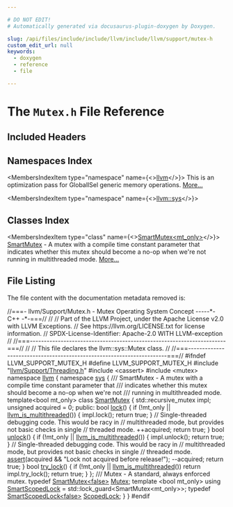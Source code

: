 ```yaml
---

# DO NOT EDIT!
# Automatically generated via docusaurus-plugin-doxygen by Doxygen.

slug: /api/files/include/include/llvm/include/llvm/support/mutex-h
custom_edit_url: null
keywords:
  - doxygen
  - reference
  - file

---
```





# The `Mutex.h` File Reference

<DoxygenPage pluginConfig={pluginConfig}>



## Included Headers

<IncludesList>
<IncludesListItem
  filePath="llvm/Support/Threading.h"
  permalink="/docs/api/files/include/include/llvm/include/llvm/support/threading-h"
  isLocal="true" />
<IncludesListItem
  filePath="cassert"
  permalink=""
  isLocal="false" />
<IncludesListItem
  filePath="mutex"
  permalink=""
  isLocal="false" />
</IncludesList>

## Namespaces Index

<MembersIndex>

<MembersIndexItem
  type="namespace"
  name={<><a href="/docs/api/namespaces/llvm">llvm</a></>}>
This is an optimization pass for GlobalISel generic memory operations. <a href="/docs/api/namespaces/llvm/#details">More...</a>
</MembersIndexItem>

<MembersIndexItem
  type="namespace"
  name={<><a href="/docs/api/namespaces/llvm/sys">llvm::sys</a></>}>
</MembersIndexItem>

</MembersIndex>

## Classes Index

<MembersIndex>

<MembersIndexItem
  type="class"
  name={<><a href="/docs/api/classes/llvm/sys/smartmutex">SmartMutex&lt;mt_only&gt;</a></>}>
<a href="/docs/api/classes/llvm/sys/smartmutex">SmartMutex</a> - A mutex with a compile time constant parameter that indicates whether this mutex should become a no-op when we&#39;re not running in multithreaded mode. <a href="/docs/api/classes/llvm/sys/smartmutex/#details">More...</a>
</MembersIndexItem>

</MembersIndex>


## File Listing

The file content with the documentation metadata removed is:

<ProgramListing>

<Link id="l00001" /><CodeLine lineNumber="1"><Highlight kind="comment">//===- llvm/Support/Mutex.h - Mutex Operating System Concept -----&#42;- C++ -&#42;-===//</Highlight><Highlight kind="normal"></Highlight></CodeLine>
<Link id="l00002" /><CodeLine lineNumber="2"><Highlight kind="normal"></Highlight><Highlight kind="comment">//</Highlight><Highlight kind="normal"></Highlight></CodeLine>
<Link id="l00003" /><CodeLine lineNumber="3"><Highlight kind="normal"></Highlight><Highlight kind="comment">// Part of the LLVM Project, under the Apache License v2.0 with LLVM Exceptions.</Highlight><Highlight kind="normal"></Highlight></CodeLine>
<Link id="l00004" /><CodeLine lineNumber="4"><Highlight kind="normal"></Highlight><Highlight kind="comment">// See https://llvm.org/LICENSE.txt for license information.</Highlight><Highlight kind="normal"></Highlight></CodeLine>
<Link id="l00005" /><CodeLine lineNumber="5"><Highlight kind="normal"></Highlight><Highlight kind="comment">// SPDX-License-Identifier: Apache-2.0 WITH LLVM-exception</Highlight><Highlight kind="normal"></Highlight></CodeLine>
<Link id="l00006" /><CodeLine lineNumber="6"><Highlight kind="normal"></Highlight><Highlight kind="comment">//</Highlight><Highlight kind="normal"></Highlight></CodeLine>
<Link id="l00007" /><CodeLine lineNumber="7"><Highlight kind="normal"></Highlight><Highlight kind="comment">//===----------------------------------------------------------------------===//</Highlight><Highlight kind="normal"></Highlight></CodeLine>
<Link id="l00008" /><CodeLine lineNumber="8"><Highlight kind="normal"></Highlight><Highlight kind="comment">//</Highlight><Highlight kind="normal"></Highlight></CodeLine>
<Link id="l00009" /><CodeLine lineNumber="9"><Highlight kind="normal"></Highlight><Highlight kind="comment">// This file declares the llvm::sys::Mutex class.</Highlight><Highlight kind="normal"></Highlight></CodeLine>
<Link id="l00010" /><CodeLine lineNumber="10"><Highlight kind="normal"></Highlight><Highlight kind="comment">//</Highlight><Highlight kind="normal"></Highlight></CodeLine>
<Link id="l00011" /><CodeLine lineNumber="11"><Highlight kind="normal"></Highlight><Highlight kind="comment">//===----------------------------------------------------------------------===//</Highlight><Highlight kind="normal"></Highlight></CodeLine>
<Link id="l00012" /><CodeLine lineNumber="12"><Highlight kind="normal"></Highlight></CodeLine>
<Link id="l00013" /><CodeLine lineNumber="13"><Highlight kind="normal"></Highlight><Highlight kind="preprocessor">#ifndef LLVM&#95;SUPPORT&#95;MUTEX&#95;H</Highlight><Highlight kind="normal"></Highlight></CodeLine>
<Link id="l00014" /><CodeLine lineNumber="14"><Highlight kind="normal"></Highlight><Highlight kind="preprocessor">#define LLVM&#95;SUPPORT&#95;MUTEX&#95;H</Highlight><Highlight kind="normal"></Highlight></CodeLine>
<Link id="l00015" /><CodeLine lineNumber="15"><Highlight kind="normal"></Highlight></CodeLine>
<Link id="l00016" /><CodeLine lineNumber="16"><Highlight kind="normal"></Highlight><Highlight kind="preprocessor">#include &quot;<a href="/docs/api/files/include/include/llvm/include/llvm/support/threading-h">llvm/Support/Threading.h</a>&quot;</Highlight><Highlight kind="normal"></Highlight></CodeLine>
<Link id="l00017" /><CodeLine lineNumber="17"><Highlight kind="normal"></Highlight><Highlight kind="preprocessor">#include &lt;cassert&gt;</Highlight><Highlight kind="normal"></Highlight></CodeLine>
<Link id="l00018" /><CodeLine lineNumber="18"><Highlight kind="normal"></Highlight><Highlight kind="preprocessor">#include &lt;mutex&gt;</Highlight><Highlight kind="normal"></Highlight></CodeLine>
<Link id="l00019" /><CodeLine lineNumber="19"><Highlight kind="normal"></Highlight></CodeLine>
<Link id="l00020" /><CodeLine lineNumber="20"><Highlight kind="normal"></Highlight><Highlight kind="keyword">namespace </Highlight><Highlight kind="normal"><a href="/docs/api/namespaces/llvm">llvm</a></Highlight></CodeLine>
<Link id="l00021" /><CodeLine lineNumber="21"><Highlight kind="normal">&#123;</Highlight></CodeLine>
<Link id="l00022" /><CodeLine lineNumber="22"><Highlight kind="normal">  </Highlight><Highlight kind="keyword">namespace </Highlight><Highlight kind="normal"><a href="/docs/api/namespaces/llvm/sys">sys</a></Highlight></CodeLine>
<Link id="l00023" /><CodeLine lineNumber="23"><Highlight kind="normal">  &#123;</Highlight><Highlight kind="comment"></Highlight></CodeLine>
<Link id="l00024" /><CodeLine lineNumber="24"><Highlight kind="comment">    /// SmartMutex - A mutex with a compile time constant parameter that</Highlight></CodeLine>
<Link id="l00025" /><CodeLine lineNumber="25"><Highlight kind="comment">    /// indicates whether this mutex should become a no-op when we&#39;re not</Highlight></CodeLine>
<Link id="l00026" /><CodeLine lineNumber="26"><Highlight kind="comment">    /// running in multithreaded mode.</Highlight><Highlight kind="normal"></Highlight></CodeLine>
<Link id="l00027" /><CodeLine lineNumber="27"><Highlight kind="normal">    </Highlight><Highlight kind="keyword">template</Highlight><Highlight kind="normal">&lt;</Highlight><Highlight kind="keywordtype">bool</Highlight><Highlight kind="normal"> mt&#95;only&gt;</Highlight></CodeLine>
<Link id="l00028" /><CodeLine lineNumber="28" lineLink="/docs/api/classes/llvm/sys/smartmutex"><Highlight kind="normal">    </Highlight><Highlight kind="keyword">class </Highlight><Highlight kind="normal"><a href="/docs/api/classes/llvm/sys/smartmutex">SmartMutex</a> &#123;</Highlight></CodeLine>
<Link id="l00029" /><CodeLine lineNumber="29"><Highlight kind="normal">      std::recursive&#95;mutex impl;</Highlight></CodeLine>
<Link id="l00030" /><CodeLine lineNumber="30"><Highlight kind="normal">      </Highlight><Highlight kind="keywordtype">unsigned</Highlight><Highlight kind="normal"> acquired = 0;</Highlight></CodeLine>
<Link id="l00031" /><CodeLine lineNumber="31"><Highlight kind="normal"></Highlight></CodeLine>
<Link id="l00032" /><CodeLine lineNumber="32"><Highlight kind="normal">    </Highlight><Highlight kind="keyword">public</Highlight><Highlight kind="normal">:</Highlight></CodeLine>
<Link id="l00033" /><CodeLine lineNumber="33" lineLink="/docs/api/classes/llvm/sys/smartmutex/#ace47db9af0a6cf680465b39765f39a81"><Highlight kind="normal">      </Highlight><Highlight kind="keywordtype">bool</Highlight><Highlight kind="normal"> <a href="/docs/api/classes/llvm/sys/smartmutex/#ace47db9af0a6cf680465b39765f39a81">lock</a>() &#123;</Highlight></CodeLine>
<Link id="l00034" /><CodeLine lineNumber="34"><Highlight kind="normal">        </Highlight><Highlight kind="keywordflow">if</Highlight><Highlight kind="normal"> (!mt&#95;only || <a href="/docs/api/namespaces/llvm/#a09a29eef9752b39c34aa646a5812b0a7">llvm&#95;is&#95;multithreaded</a>()) &#123;</Highlight></CodeLine>
<Link id="l00035" /><CodeLine lineNumber="35"><Highlight kind="normal">          impl.lock();</Highlight></CodeLine>
<Link id="l00036" /><CodeLine lineNumber="36"><Highlight kind="normal">          </Highlight><Highlight kind="keywordflow">return</Highlight><Highlight kind="normal"> </Highlight><Highlight kind="keyword">true</Highlight><Highlight kind="normal">;</Highlight></CodeLine>
<Link id="l00037" /><CodeLine lineNumber="37"><Highlight kind="normal">        &#125;</Highlight></CodeLine>
<Link id="l00038" /><CodeLine lineNumber="38"><Highlight kind="normal">        </Highlight><Highlight kind="comment">// Single-threaded debugging code.  This would be racy in</Highlight><Highlight kind="normal"></Highlight></CodeLine>
<Link id="l00039" /><CodeLine lineNumber="39"><Highlight kind="normal">        </Highlight><Highlight kind="comment">// multithreaded mode, but provides not basic checks in single</Highlight><Highlight kind="normal"></Highlight></CodeLine>
<Link id="l00040" /><CodeLine lineNumber="40"><Highlight kind="normal">        </Highlight><Highlight kind="comment">// threaded mode.</Highlight><Highlight kind="normal"></Highlight></CodeLine>
<Link id="l00041" /><CodeLine lineNumber="41"><Highlight kind="normal">        ++acquired;</Highlight></CodeLine>
<Link id="l00042" /><CodeLine lineNumber="42"><Highlight kind="normal">        </Highlight><Highlight kind="keywordflow">return</Highlight><Highlight kind="normal"> </Highlight><Highlight kind="keyword">true</Highlight><Highlight kind="normal">;</Highlight></CodeLine>
<Link id="l00043" /><CodeLine lineNumber="43"><Highlight kind="normal">      &#125;</Highlight></CodeLine>
<Link id="l00044" /><CodeLine lineNumber="44"><Highlight kind="normal"></Highlight></CodeLine>
<Link id="l00045" /><CodeLine lineNumber="45" lineLink="/docs/api/classes/llvm/sys/smartmutex/#aeece3237e03f54acb81102617c3000de"><Highlight kind="normal">      </Highlight><Highlight kind="keywordtype">bool</Highlight><Highlight kind="normal"> <a href="/docs/api/classes/llvm/sys/smartmutex/#aeece3237e03f54acb81102617c3000de">unlock</a>() &#123;</Highlight></CodeLine>
<Link id="l00046" /><CodeLine lineNumber="46"><Highlight kind="normal">        </Highlight><Highlight kind="keywordflow">if</Highlight><Highlight kind="normal"> (!mt&#95;only || <a href="/docs/api/namespaces/llvm/#a09a29eef9752b39c34aa646a5812b0a7">llvm&#95;is&#95;multithreaded</a>()) &#123;</Highlight></CodeLine>
<Link id="l00047" /><CodeLine lineNumber="47"><Highlight kind="normal">          impl.unlock();</Highlight></CodeLine>
<Link id="l00048" /><CodeLine lineNumber="48"><Highlight kind="normal">          </Highlight><Highlight kind="keywordflow">return</Highlight><Highlight kind="normal"> </Highlight><Highlight kind="keyword">true</Highlight><Highlight kind="normal">;</Highlight></CodeLine>
<Link id="l00049" /><CodeLine lineNumber="49"><Highlight kind="normal">        &#125;</Highlight></CodeLine>
<Link id="l00050" /><CodeLine lineNumber="50"><Highlight kind="normal">        </Highlight><Highlight kind="comment">// Single-threaded debugging code.  This would be racy in</Highlight><Highlight kind="normal"></Highlight></CodeLine>
<Link id="l00051" /><CodeLine lineNumber="51"><Highlight kind="normal">        </Highlight><Highlight kind="comment">// multithreaded mode, but provides not basic checks in single</Highlight><Highlight kind="normal"></Highlight></CodeLine>
<Link id="l00052" /><CodeLine lineNumber="52"><Highlight kind="normal">        </Highlight><Highlight kind="comment">// threaded mode.</Highlight><Highlight kind="normal"></Highlight></CodeLine>
<Link id="l00053" /><CodeLine lineNumber="53"><Highlight kind="normal">        <a href="/docs/api/files/lib/lib/target/lib/target/amdgpu/silowercontrolflow-cpp/#a4868c5d81c5ccc98c47aeab6244346a0">assert</a>(acquired &amp;&amp; </Highlight><Highlight kind="stringliteral">&quot;Lock not acquired before release!&quot;</Highlight><Highlight kind="normal">);</Highlight></CodeLine>
<Link id="l00054" /><CodeLine lineNumber="54"><Highlight kind="normal">        --acquired;</Highlight></CodeLine>
<Link id="l00055" /><CodeLine lineNumber="55"><Highlight kind="normal">        </Highlight><Highlight kind="keywordflow">return</Highlight><Highlight kind="normal"> </Highlight><Highlight kind="keyword">true</Highlight><Highlight kind="normal">;</Highlight></CodeLine>
<Link id="l00056" /><CodeLine lineNumber="56"><Highlight kind="normal">      &#125;</Highlight></CodeLine>
<Link id="l00057" /><CodeLine lineNumber="57"><Highlight kind="normal"></Highlight></CodeLine>
<Link id="l00058" /><CodeLine lineNumber="58" lineLink="/docs/api/classes/llvm/sys/smartmutex/#ad568a0ee74530af84bd6619e75585dd6"><Highlight kind="normal">      </Highlight><Highlight kind="keywordtype">bool</Highlight><Highlight kind="normal"> <a href="/docs/api/classes/llvm/sys/smartmutex/#ad568a0ee74530af84bd6619e75585dd6">try&#95;lock</a>() &#123;</Highlight></CodeLine>
<Link id="l00059" /><CodeLine lineNumber="59"><Highlight kind="normal">        </Highlight><Highlight kind="keywordflow">if</Highlight><Highlight kind="normal"> (!mt&#95;only || <a href="/docs/api/namespaces/llvm/#a09a29eef9752b39c34aa646a5812b0a7">llvm&#95;is&#95;multithreaded</a>())</Highlight></CodeLine>
<Link id="l00060" /><CodeLine lineNumber="60"><Highlight kind="normal">          </Highlight><Highlight kind="keywordflow">return</Highlight><Highlight kind="normal"> impl.try&#95;lock();</Highlight></CodeLine>
<Link id="l00061" /><CodeLine lineNumber="61"><Highlight kind="normal">        </Highlight><Highlight kind="keywordflow">return</Highlight><Highlight kind="normal"> </Highlight><Highlight kind="keyword">true</Highlight><Highlight kind="normal">;</Highlight></CodeLine>
<Link id="l00062" /><CodeLine lineNumber="62"><Highlight kind="normal">      &#125;</Highlight></CodeLine>
<Link id="l00063" /><CodeLine lineNumber="63"><Highlight kind="normal">    &#125;;</Highlight></CodeLine>
<Link id="l00064" /><CodeLine lineNumber="64"><Highlight kind="normal"></Highlight><Highlight kind="comment"></Highlight></CodeLine>
<Link id="l00065" /><CodeLine lineNumber="65"><Highlight kind="comment">    /// Mutex - A standard, always enforced mutex.</Highlight><Highlight kind="normal"></Highlight></CodeLine>
<Link id="l00066" /><CodeLine lineNumber="66" lineLink="/docs/api/namespaces/llvm/sys/#a52d48084c5b60251870b6118e4670fee"><Highlight kind="normal">    </Highlight><Highlight kind="keyword">typedef</Highlight><Highlight kind="normal"> <a href="/docs/api/classes/llvm/sys/smartmutex">SmartMutex&lt;false&gt;</a> <a href="/docs/api/namespaces/llvm/sys/#a52d48084c5b60251870b6118e4670fee">Mutex</a>;</Highlight></CodeLine>
<Link id="l00067" /><CodeLine lineNumber="67"><Highlight kind="normal"></Highlight></CodeLine>
<Link id="l00068" /><CodeLine lineNumber="68"><Highlight kind="normal">    </Highlight><Highlight kind="keyword">template</Highlight><Highlight kind="normal"> &lt;</Highlight><Highlight kind="keywordtype">bool</Highlight><Highlight kind="normal"> mt&#95;only&gt;</Highlight></CodeLine>
<Link id="l00069" /><CodeLine lineNumber="69" lineLink="/docs/api/namespaces/llvm/sys/#a1094ec958353ee43bd8ffd18187b1160"><Highlight kind="normal">    </Highlight><Highlight kind="keyword">using </Highlight><Highlight kind="normal"><a href="/docs/api/namespaces/llvm/sys/#a1094ec958353ee43bd8ffd18187b1160">SmartScopedLock</a> = std::lock&#95;guard&lt;SmartMutex&lt;mt&#95;only&gt;&gt;;</Highlight></CodeLine>
<Link id="l00070" /><CodeLine lineNumber="70"><Highlight kind="normal"></Highlight></CodeLine>
<Link id="l00071" /><CodeLine lineNumber="71" lineLink="/docs/api/namespaces/llvm/sys/#a266e19ae1ec2ce46c920460833ad35be"><Highlight kind="normal">    </Highlight><Highlight kind="keyword">typedef</Highlight><Highlight kind="normal"> <a href="/docs/api/namespaces/llvm/sys/#a1094ec958353ee43bd8ffd18187b1160">SmartScopedLock&lt;false&gt;</a> <a href="/docs/api/namespaces/llvm/sys/#a266e19ae1ec2ce46c920460833ad35be">ScopedLock</a>;</Highlight></CodeLine>
<Link id="l00072" /><CodeLine lineNumber="72"><Highlight kind="normal">  &#125;</Highlight></CodeLine>
<Link id="l00073" /><CodeLine lineNumber="73"><Highlight kind="normal">&#125;</Highlight></CodeLine>
<Link id="l00074" /><CodeLine lineNumber="74"><Highlight kind="normal"></Highlight></CodeLine>
<Link id="l00075" /><CodeLine lineNumber="75"><Highlight kind="normal"></Highlight><Highlight kind="preprocessor">#endif</Highlight></CodeLine>

</ProgramListing>

</DoxygenPage>
